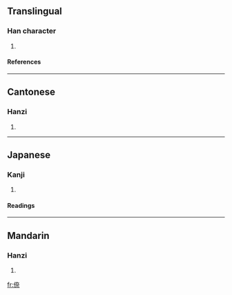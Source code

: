 ==Translingual==
===Han character===
{{Han char|rn=9|rad=人|as=08|sn=10|four=2429<sub>1</sub>|canj=人大一火 (OKMF)}}
# {{defn|Han}}
====References====
{{Han ref|kx=0109.171|dkj=00818|dj=0232.200|hdz=10172.090|uh=5037|ud=20535|bh=D0D2|bd=53458}}
----
==Cantonese==
===Hanzi===
{{yue-hanzi|jyut=|y=noi6}}
# {{defn|Cantonese}}
----
==Japanese==
===Kanji===
{{ja-kanji|grade=|rs=人08}}
# {{defn|Japanese}}
====Readings====
{{ja-readings|on=[[だい]] (dai), [[ない]] (nai)|kun=[[なんじ]] (nanji)}}
----
==Mandarin==
===Hanzi===
{{cmn-hanzi|pin=[[nài]] ([[nai4]]), [[zhì]] ([[zhi4]])|wg=nai<sup>4</sup>, chih<sup>4</sup>}}
# {{defn|Mandarin}}

[[fr:倷]]
